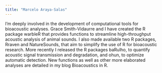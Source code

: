 ```yaml
---
title: "Marcelo Araya-Salas"
---
```


I'm deeply involved in the development of computational tools for bioacoustic analyses. Grace Smith-Vidaurre and I have created the R package warbleR that provides functions to streamline high-throughput acoustic analysis of animal sounds. I also made available two R packages, Rraven and NatureSounds, that aim to simplify the use of R for bioacoustic research. More recently I released  the R packages baRulho, to quantify acoustic signal transmission and degradation, and ohun, to optimize automatic detection. New functions as well as other more elaborated analyses are detailed in my blog Bioacoustics in R.